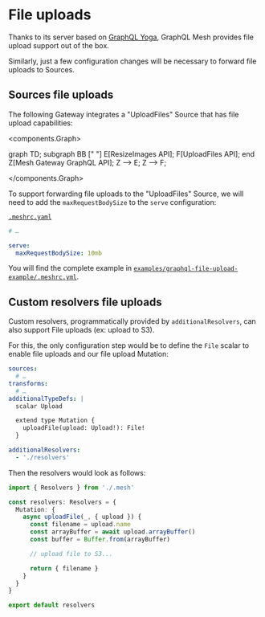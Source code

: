 # File uploads

Thanks to its server based on [GraphQL Yoga](https://graphql-yoga.com), GraphQL Mesh provides file upload support out of the box.

Similarly, just a few configuration changes will be necessary to forward file uploads to Sources.

## Sources file uploads

The following Gateway integrates a "UploadFiles" Source that has file upload capabilities:

<components.Graph>

graph TD;
subgraph BB [" "]
E[ResizeImages API];
F[UploadFiles API];
end
Z[Mesh Gateway GraphQL API];
Z --> E;
Z --> F;

</components.Graph>

To support forwarding file uploads to the "UploadFiles" Source, we will need to add the `maxRequestBodySize` to the `serve` configuration:

[`.meshrc.yaml`](https://github.com/Urigo/graphql-mesh/tree/master/examples/graphql-file-upload-example/.meshrc.yml)

```yaml filename=".meshrc.yaml"
# …

serve:
  maxRequestBodySize: 10mb
```

You will find the complete example in [`examples/graphql-file-upload-example/.meshrc.yml`](https://github.com/Urigo/graphql-mesh/tree/master/examples/graphql-file-upload-example/.meshrc.yml).

## Custom resolvers file uploads

Custom resolvers, programmatically provided by `additionalResolvers`, can also support File uploads (ex: upload to S3).

For this, the only configuration step would be to define the `File` scalar to enable file uploads and our file upload Mutation:

```yaml filename=".meshrc.yaml"
sources:
  # …
transforms:
  # …
additionalTypeDefs: |
  scalar Upload

  extend type Mutation {
    uploadFile(upload: Upload!): File!
  }

additionalResolvers:
  - './resolvers'
```

Then the resolvers would look as follows:

```ts filename="resolvers.ts"
import { Resolvers } from './.mesh'

const resolvers: Resolvers = {
  Mutation: {
    async uploadFile(_, { upload }) {
      const filename = upload.name
      const arrayBuffer = await upload.arrayBuffer()
      const buffer = Buffer.from(arrayBuffer)

      // upload file to S3...

      return { filename }
    }
  }
}

export default resolvers
```
